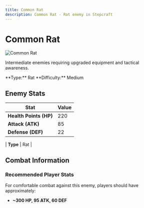 ```yaml
---
title: Common Rat
description: Common Rat - Rat enemy in Stepcraft
---
```


# Common Rat

<div className="flex items-start gap-6 mb-8">
  <div className="flex-shrink-0">
    <img src="/assets/enemies/common_rat/rat.png" alt="Common Rat" className="w-24 h-24 border rounded-lg" />
  </div>
  <div className="flex-1">
    <div className="space-y-2">
      <p className="text-lg text-muted-foreground">Intermediate enemies requiring upgraded equipment and tactical awareness.</p>
      <div className="flex flex-wrap gap-4 text-sm">
        <span className="px-2 py-1 bg-blue-100 dark:bg-blue-900 rounded-md">
          **Type:** Rat
        </span><span className="px-2 py-1 bg-red-100 dark:bg-red-900 rounded-md">
          **Difficulty:** Medium
        </span>
      </div>
    </div>
  </div>
</div>

## Enemy Stats

| Stat | Value |
|------|-------|
| **Health Points (HP)** | 220 |
| **Attack (ATK)** | 85 |
| **Defense (DEF)** | 22 |

| **Type** | Rat |

## Combat Information

### Recommended Player Stats
For comfortable combat against this enemy, players should have approximately:
- **~300 HP, 95 ATK, 60 DEF**
